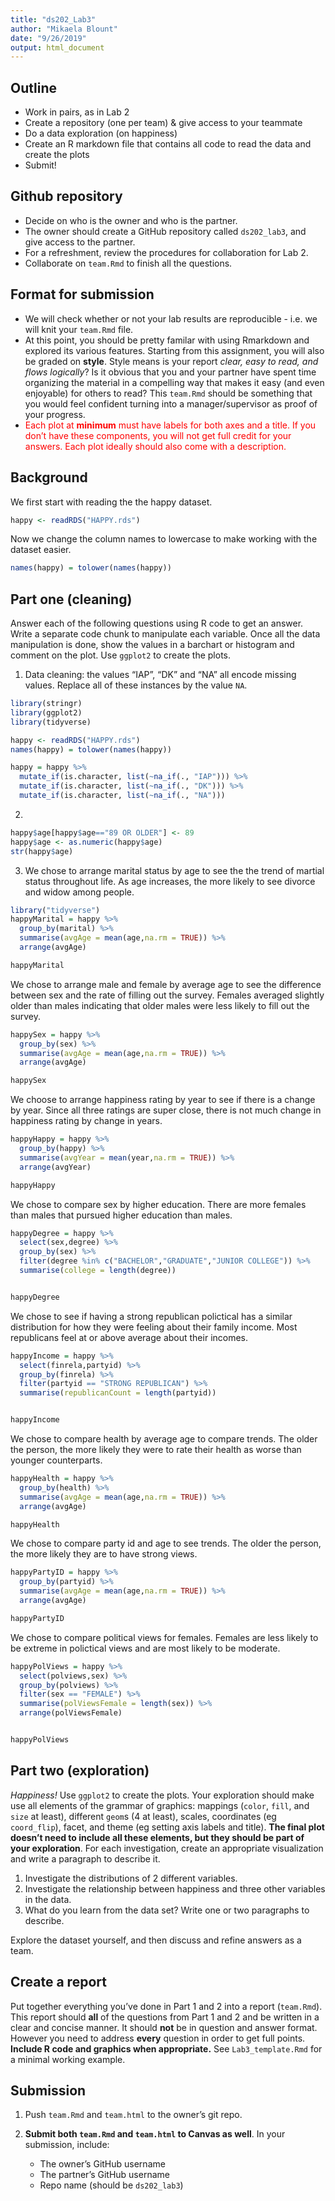 ```yaml
---
title: "ds202_Lab3"
author: "Mikaela Blount"
date: "9/26/2019"
output: html_document
---
```


## Outline

- Work in pairs, as in Lab 2
- Create a repository (one per team) & give access to your teammate
- Do a data exploration (on happiness)
- Create an R markdown file that contains all code to read the data and create the plots
- Submit!


## Github repository

- Decide on who is the owner and who is the partner. 
- The owner should create a GitHub repository called `ds202_lab3`, and give access to the partner.
- For a refreshment, review the procedures for collaboration for Lab 2. 
- Collaborate on `team.Rmd` to finish all the questions. 

## Format for submission

- We will check whether or not your lab results are reproducible - i.e. we will knit your `team.Rmd` file. 
- At this point, you should be pretty familar with using Rmarkdown and explored its various features. Starting from this assignment, you will also be graded on **style**. Style means is your report *clear, easy to read, and flows logically*? Is it obvious that you and your partner have spent time organizing the material in a compelling way that makes it easy (and even enjoyable) for others to read? This `team.Rmd` should be something that you would feel confident turning into a manager/supervisor as proof of your progress. 
-  <span style="color:red">Each plot at **minimum** must have labels for both axes and a title. If you don't have these components, you will not get full credit for your answers. Each plot ideally should also come with a description. </span> 

## Background

We first start with reading the the happy dataset.
```r
happy <- readRDS("HAPPY.rds")
```

Now we change the column names to lowercase to make working with the dataset easier.
```r
names(happy) = tolower(names(happy))
```


## Part one (cleaning)

Answer each of the following questions using R code to get an answer. 
Write a separate code chunk to manipulate each variable. Once all the data manipulation is done, show the values in a barchart or histogram and comment on the plot. Use `ggplot2` to create the plots.

1. Data cleaning: the values "IAP", "DK" and "NA" all encode missing values. Replace all of these instances by the value `NA`. 
```r
library(stringr)
library(ggplot2)
library(tidyverse)

happy <- readRDS("HAPPY.rds")
names(happy) = tolower(names(happy))

happy = happy %>%
  mutate_if(is.character, list(~na_if(., "IAP"))) %>%
  mutate_if(is.character, list(~na_if(., "DK"))) %>%
  mutate_if(is.character, list(~na_if(., "NA")))


```


2. 
```r
happy$age[happy$age=="89 OR OLDER"] <- 89
happy$age <- as.numeric(happy$age)
str(happy$age)
```

3.
We chose to arrange marital status by age to see the the trend of martial status throughout life. As age increases, the more likely to see divorce and widow among people.
```r
library("tidyverse")
happyMarital = happy %>%
  group_by(marital) %>% 
  summarise(avgAge = mean(age,na.rm = TRUE)) %>%
  arrange(avgAge)

happyMarital

```
We chose to arrange male and female by average age to see the difference between sex and the rate of filling out the survey. Females averaged slightly older than males indicating that older males were less likely to fill out the survey.
```r
happySex = happy %>%
  group_by(sex) %>%
  summarise(avgAge = mean(age,na.rm = TRUE)) %>%
  arrange(avgAge)

happySex
```
We choose to arrange happiness rating by year to see if there is a change by year. Since all three ratings are super close, there is not much change in happiness rating by change in years.
```r
happyHappy = happy %>%
  group_by(happy) %>%
  summarise(avgYear = mean(year,na.rm = TRUE)) %>%
  arrange(avgYear)

happyHappy
```

We chose to compare sex by higher education. There are more females than males that pursued higher education than males.
```r
happyDegree = happy %>%
  select(sex,degree) %>%
  group_by(sex) %>%
  filter(degree %in% c("BACHELOR","GRADUATE","JUNIOR COLLEGE")) %>%
  summarise(college = length(degree))


happyDegree
```
We chose to see if having a strong republican polictical has a similar distribution for how they were feeling about their family income. Most republicans feel at or above average about their incomes.
```r
happyIncome = happy %>%
  select(finrela,partyid) %>%
  group_by(finrela) %>%
  filter(partyid == "STRONG REPUBLICAN") %>%
  summarise(republicanCount = length(partyid))


happyIncome
```
We chose to compare health by average age to compare trends. The older the person, the more likely they were to rate their health as worse than younger counterparts.
```r
happyHealth = happy %>%
  group_by(health) %>%
  summarise(avgAge = mean(age,na.rm = TRUE)) %>%
  arrange(avgAge)

happyHealth
```
We chose to compare party id and age to see trends. The older the person, the more likely they are to have strong views.
```r
happyPartyID = happy %>%
  group_by(partyid) %>%
  summarise(avgAge = mean(age,na.rm = TRUE)) %>%
  arrange(avgAge)

happyPartyID
```
We chose to compare political views for females. Females are less likely to be extreme in polictical views and are most likely to be moderate.
```r
happyPolViews = happy %>%
  select(polviews,sex) %>%
  group_by(polviews) %>%
  filter(sex == "FEMALE") %>%
  summarise(polViewsFemale = length(sex)) %>%
  arrange(polViewsFemale)


happyPolViews
```

## Part two (exploration)

*Happiness!*
Use `ggplot2` to create the plots. Your exploration should make use all elements of the grammar of graphics: mappings (`color`, `fill`, and `size` at least), different `geom`s (4 at least), scales, coordinates (eg `coord_flip`), facet, and theme (eg setting axis labels and title). **The final plot doesn't need to include all these elements, but they should be part of your exploration**. For each investigation, create an appropriate visualization and write a paragraph to describe it.

1. Investigate the distributions of 2 different variables. 
2. Investigate the relationship between happiness and three other variables in the data.
3. What do you learn from the data set? Write one or two paragraphs to describe.

Explore the dataset yourself, and then discuss and refine answers as a team.

## Create a report

Put together everything you've done in Part 1 and 2 into a report (`team.Rmd`). This report should **all** of the questions from Part 1 and 2 and be written in a clear and concise manner. It should **not** be in question and answer format. However you need to address **every** question in order to get full points. **Include R code and graphics when appropriate.** See `Lab3_template.Rmd` for a minimal working example.   

## Submission

1. Push `team.Rmd` and `team.html` to the owner's git repo.

2. **Submit both `team.Rmd` and `team.html` to Canvas as well**. In your submission, include: 
    - The owner's GitHub username 
    - The partner's GitHub username 
    - Repo name (should be `ds202_lab3`)